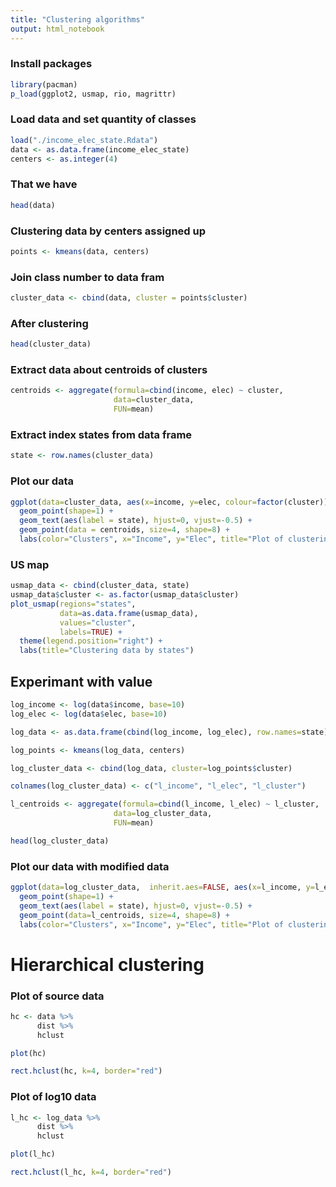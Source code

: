 ```yaml
---
title: "Clustering algorithms"
output: html_notebook
---
```

### Install packages
```r
library(pacman)
p_load(ggplot2, usmap, rio, magrittr)
```


### Load data and set quantity of classes
```r
load("./income_elec_state.Rdata")
data <- as.data.frame(income_elec_state)
centers <- as.integer(4)
```

### That we have
```r
head(data)
```

### Clustering data by centers assigned up
```r
points <- kmeans(data, centers)
```


### Join class number to data fram
```r
cluster_data <- cbind(data, cluster = points$cluster)
```

### After clustering
```r
head(cluster_data)
```


### Extract data about centroids of clusters
```r
centroids <- aggregate(formula=cbind(income, elec) ~ cluster, 
                       data=cluster_data, 
                       FUN=mean)
```


### Extract index states from data frame
```r
state <- row.names(cluster_data)
```


### Plot our data
```r
ggplot(data=cluster_data, aes(x=income, y=elec, colour=factor(cluster))) +
  geom_point(shape=1) +
  geom_text(aes(label = state), hjust=0, vjust=-0.5) +
  geom_point(data = centroids, size=4, shape=8) +
  labs(color="Clusters", x="Income", y="Elec", title="Plot of clustering data")
```

### US map
```r
usmap_data <- cbind(cluster_data, state)
usmap_data$cluster <- as.factor(usmap_data$cluster)
plot_usmap(regions="states",
           data=as.data.frame(usmap_data),
           values="cluster",
           labels=TRUE) + 
  theme(legend.position="right") +
  labs(title="Clustering data by states")
```
## Experimant with value

```r
log_income <- log(data$income, base=10)
log_elec <- log(data$elec, base=10)

log_data <- as.data.frame(cbind(log_income, log_elec), row.names=state)

log_points <- kmeans(log_data, centers)

log_cluster_data <- cbind(log_data, cluster=log_points$cluster)

colnames(log_cluster_data) <- c("l_income", "l_elec", "l_cluster")

l_centroids <- aggregate(formula=cbind(l_income, l_elec) ~ l_cluster, 
                       data=log_cluster_data, 
                       FUN=mean)

head(log_cluster_data)
```


### Plot our data with modified data
```r
ggplot(data=log_cluster_data,  inherit.aes=FALSE, aes(x=l_income, y=l_elec, colour=factor(l_cluster))) +
  geom_point(shape=1) +
  geom_text(aes(label = state), hjust=0, vjust=-0.5) +
  geom_point(data=l_centroids, size=4, shape=8) +
  labs(color="Clusters", x="Income", y="Elec", title="Plot of clustering data")
```


# Hierarchical clustering
### Plot of source data
```r
hc <- data %>%
      dist %>%
      hclust

plot(hc)

rect.hclust(hc, k=4, border="red")
```
### Plot of log10 data
```r
l_hc <- log_data %>%
      dist %>%
      hclust

plot(l_hc)

rect.hclust(l_hc, k=4, border="red")
```


